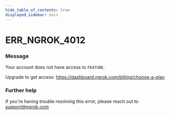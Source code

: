 ```yaml
---
hide_table_of_contents: true
displayed_sidebar: docs
---
```



# ERR_NGROK_4012

### Message

Your account does not have access to `FEATURE`.

Upgrade to get access: https://dashboard.ngrok.com/billing/choose-a-plan

<ErrorDetails error="err_ngrok_4012" />

### Further help

If you're having trouble resolving this error, please reach out to [support@ngrok.com](mailto:support@ngrok.com?subject=Help%20with%20ERR_NGROK_4012)
